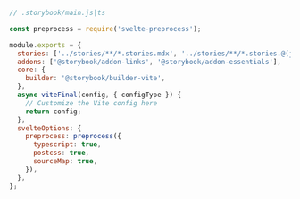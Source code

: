 ```js
// .storybook/main.js|ts

const preprocess = require('svelte-preprocess');

module.exports = {
  stories: ['../stories/**/*.stories.mdx', '../stories/**/*.stories.@(js|jsx|ts|tsx)'],
  addons: ['@storybook/addon-links', '@storybook/addon-essentials'],
  core: {
    builder: '@storybook/builder-vite',
  },
  async viteFinal(config, { configType }) {
    // Customize the Vite config here
    return config;
  },
  svelteOptions: {
    preprocess: preprocess({
      typescript: true,
      postcss: true,
      sourceMap: true,
    }),
  },
};
```